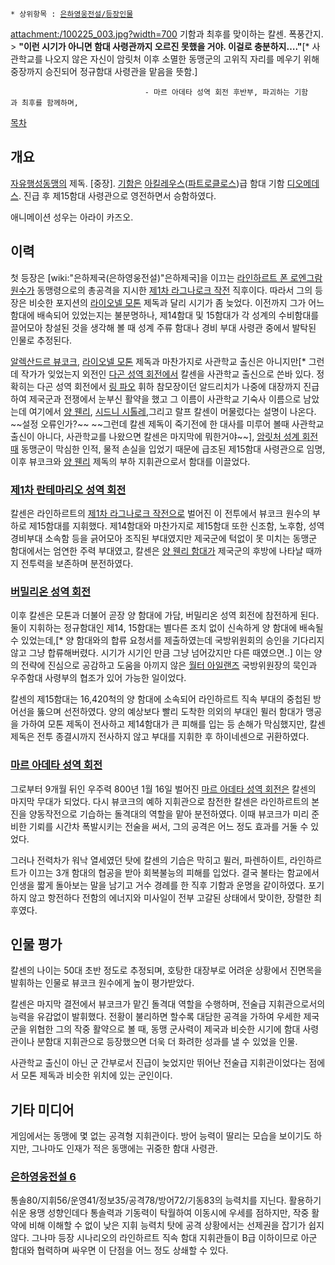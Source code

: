  * 상위항목 : [[은하영웅전설/등장인물]]

attachment:/100225_003.jpg?width=700
기함과 최후를 맞이하는 칼센. 폭풍간지.
> '''"이런 시기가 아니면 함대 사령관까지 오르진 못했을 거야. 이걸로 충분하지…."'''[* 사관학교를 나오지 않은 자신이 암릿처 이후 소멸한 동맹군의 고위직 자리를 메우기 위해 중장까지 승진되어 정규함대 사령관을 맡음을 뜻함.]
                               - 마르 아데타 성역 회전 후반부, 파괴하는 기함과 최후를 함께하며,
[[목차]]

== 개요 ==
[[자유행성동맹]]의 제독. [중장]. [[기함]]은 [[아킬레우스]]([[파트로클로스]])급 함대 기함 [[디오메데스]]. 진급 후 제15함대 사령관으로 영전하면서 승함하였다.

애니메이션 성우는 아라이 카즈오.

== 이력 ==
첫 등장은 [wiki:"은하제국(은하영웅전설)"은하제국]을 이끄는 [[라인하르트 폰 로엔그람]] [[원수]]가 동맹령으로의 총공격을 지시한 [[제1차 라그나로크 작전]] 직후이다. 따라서 그의 등장은 비슷한 포지션의 [[라이오넬 모톤]] 제독과 달리 시기가 좀 늦었다. 이전까지 그가 어느 함대에 배속되어 있었는지는 불분명하나, 제14함대 및 15함대가 각 성계의 수비함대를 끌어모아 창설된 것을 생각해 볼 때 성계 주류 함대나 경비 부대 사령관 중에서 발탁된 인물로 추정된다.

[[알렉산드르 뷰코크]], [[라이오넬 모톤]] 제독과 마찬가지로 사관학교 출신은 아니지만[* 그런데 작가가 잊었는지 외전인 [[다곤 성역 회전]]에서 칼센을 사관학교 출신으로 쓴바 있다. 정확히는 다곤 성역 회전에서 [[링 파오]] 휘하 참모장이던 알드리치가 나중에 대장까지 진급하여 제국군과 전쟁에서 눈부신 활약을 했고 그 이름이 사관학교 기숙사 이름으로 남았는데 여기에서 [[양 웬리]], [[시드니 시톨레]],그리고 랄프 칼센이 머물렀다는 설명이 나온다. ~~설정 오류인가?~~ ~~그런데 칼센 제독이 죽기전에 한 대사를 미루어 볼때 사관학교 출신이 아니다, 사관학교를 나왔으면 칼센은 마지막에 뭐한거야~~], [[암릿처 성계 회전]]때 동맹군이 막심한 인적, 물적 손실을 입었기 때문에 급조된 제15함대 사령관으로 임명, 이후 뷰코크와 [[양 웬리]] 제독의 부하 지휘관으로서 함대를 이끌었다.

=== [[제1차 란테마리오 성역 회전]] ===
칼센은 라인하르트의 [[제1차 라그나로크 작전]]으로 벌어진 이 전투에서 뷰코크 원수의 부하로 제15함대를 지휘했다. 제14함대와 마찬가지로 제15함대 또한 신조함, 노후함, 성역 경비부대 소속함 등을 긁어모아 조직된 부대였지만 제국군에 턱없이 못 미치는 동맹군 함대에서는 엄연한 주력 부대였고, 칼센은 [[양 웬리 함대]]가 제국군의 후방에 나타날 때까지 전투력을 보존하며 분전하였다.

=== [[버밀리온 성역 회전]] ===
이후 칼센은 모톤과 더불어 곧장 양 함대에 가담, 버밀리온 성역 회전에 참전하게 된다. 둘이 지휘하는 정규함대인 제14, 15함대는 별다른 조치 없이 신속하게 양 함대에 배속될 수 있었는데,[* 양 함대와의 합류 요청서를 제출하였는데 국방위원회의 승인을 기다리지 않고 그냥 합류해버렸다. 시기가 시기인 만큼 그냥 넘어갔지만 다른 때였으면..] 이는 양의 전략에 진심으로 공감하고 도움을 아끼지 않은 [[월터 아일랜즈]] 국방위원장의 묵인과 우주함대 사령부의 협조가 있어 가능한 일이었다.

칼센의 제15함대는 16,420척의 양 함대에 소속되어 라인하르트 직속 부대의 중첩된 방어선을 뚫으며 선전하였다. 양의 예상보다 빨리 도착한 의외의 부대인 뮐러 함대가 맹공을 가하여 모톤 제독이 전사하고 제14함대가 큰 피해를 입는 등 손해가 막심했지만, 칼센 제독은 전투 종결시까지 전사하지 않고 부대를 지휘한 후 하이네센으로 귀환하였다.

=== [[마르 아데타 성역 회전]] ===
그로부터 9개월 뒤인 우주력 800년 1월 16일 벌어진 [[마르 아데타 성역 회전]]은 칼센의 마지막 무대가 되었다. 다시 뷰코크의 예하 지휘관으로 참전한 칼센은 라인하르트의 본진을 양동작전으로 기습하는 돌격대의 역할을 맡아 분전하였다. 이때 뷰코크가 미리 준비한 기뢰를 시간차 폭발시키는 전술을 써서, 그의 공격은 어느 정도 효과를 거둘 수 있었다.

그러나 전력차가 워낙 열세였던 탓에 칼센의 기습은 막히고 뮐러, 파렌하이트, 라인하르트가 이끄는 3개 함대의 협공을 받아 회복불능의 피해를 입었다. 결국 불타는 함교에서 인생을 짧게 돌아보는 말을 남기고 거수 경례를 한 직후 기함과 운명을 같이하였다. 포기하지 않고 항전하다 전함의 에너지와 미사일이 전부 고갈된 상태에서 맞이한, 장렬한 최후였다.

== 인물 평가 ==

칼센의 나이는 50대 초반 정도로 추정되며, 호탕한 대장부로 어려운 상황에서 진면목을 발휘하는 인물로 뷰코크 원수에게 높이 평가받았다.

칼센은 마지막 결전에서 뷰코크가 맡긴 돌격대 역할을 수행하며, 전술급 지휘관으로서의 능력을 유감없이 발휘했다. 전황이 불리하면 할수록 대담한 공격을 가하여 우세한 제국군을 위협한 그의 작중 활약으로 볼 때, 동맹 군사력이 제국과 비슷한 시기에 함대 사령관이나 분함대 지휘관으로 등장했으면 더욱 더 화려한 성과를 낼 수 있었을 인물.

사관학교 출신이 아닌 군 간부로서 진급이 늦었지만 뛰어난 전술급 지휘관이었다는 점에서 모톤 제독과 비슷한 위치에 있는 군인이다.

== 기타 미디어 ==
게임에서는 동맹에 몇 없는 공격형 지휘관이다. 방어 능력이 딸리는 모습을 보이기도 하지만, 그나마도 인재가 적은 동맹에는 귀중한 함대 사령관.

=== [[은하영웅전설 6]] ===
통솔80/지휘56/운영41/정보35/공격78/방어72/기동83의 능력치를 지닌다. 활용하기 쉬운 용맹 성향인데다 통솔력과 기동력이 탁월하여 이동시에 우세를 점하지만, 작중 활약에 비해 이해할 수 없이 낮은 지휘 능력치 탓에 공격 상황에서는 선제권을 잡기가 쉽지 않다. 그나마 등장 시나리오의 라인하르트 직속 함대 지휘관들이 B급 이하이므로 아군 함대와 협력하며 싸우면 이 단점을 어느 정도 상쇄할 수 있다.

